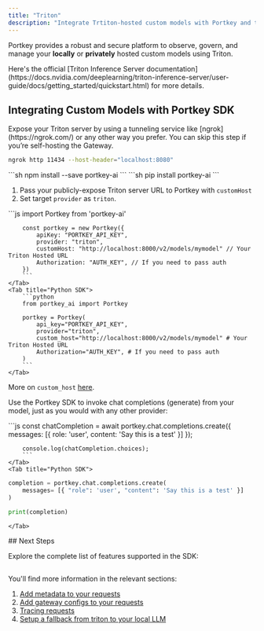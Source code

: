 ```yaml
---
title: "Triton"
description: "Integrate Trtiton-hosted custom models with Portkey and take them to production"
---
```


Portkey provides a robust and secure platform to observe, govern, and manage your **locally** or **privately** hosted custom models using Triton.

<Info>
Here's the official [Triton Inference Server documentation](https://docs.nvidia.com/deeplearning/triton-inference-server/user-guide/docs/getting_started/quickstart.html) for more details.
</Info>

## Integrating Custom Models with Portkey SDK
<Steps>
<Step title="Expose your Triton Server">
Expose your Triton server by using a tunneling service like [ngrok](https://ngrok.com/) or any other way you prefer. You can skip this step if you’re self-hosting the Gateway.

```sh
ngrok http 11434 --host-header="localhost:8080"
```
</Step>

<Step title="Install the Portkey SDK">

<Tabs>
    <Tab title="NodeJS">
        ```sh
        npm install --save portkey-ai
        ```
    </Tab>
    <Tab title="Python">
        ```sh
        pip install portkey-ai
        ```
    </Tab>
</Tabs>

</Step>
<Step title="Initialize Portkey with Triton custom URL">

1. Pass your publicly-expose Triton server URL to Portkey with `customHost`
2. Set target `provider` as `triton`.

<Tabs>
    <Tab title="NodeJS SDK">
        ```js
        import Portkey from 'portkey-ai'

        const portkey = new Portkey({
            apiKey: "PORTKEY_API_KEY",
            provider: "triton",
            customHost: "http://localhost:8000/v2/models/mymodel" // Your Triton Hosted URL
            Authorization: "AUTH_KEY", // If you need to pass auth
        })
        ```
    </Tab>
    <Tab title="Python SDK">
        ```python
        from portkey_ai import Portkey

        portkey = Portkey(
            api_key="PORTKEY_API_KEY",
            provider="triton",
            custom_host="http://localhost:8000/v2/models/mymodel" # Your Triton Hosted URL
            Authorization="AUTH_KEY", # If you need to pass auth
        )
        ```
    </Tab>

  </Tabs>

More on `custom_host` [here](/product/ai-gateway/universal-api#integrating-local-or-private-models).
</Step>
<Step title="Invoke Chat Completions">

Use the Portkey SDK to invoke chat completions (generate) from your model, just as you would with any other provider:

<Tabs>
    <Tab title="NodeJS SDK">
        ```js
        const chatCompletion = await portkey.chat.completions.create({
            messages: [{ role: 'user', content: 'Say this is a test' }]
        });

        console.log(chatCompletion.choices);
        ```
    </Tab>
    <Tab title="Python SDK">
```python
completion = portkey.chat.completions.create(
    messages= [{ "role": 'user', "content": 'Say this is a test' }]
)

print(completion)
```
    </Tab>
  </Tabs>
</Step>
</Steps>
## Next Steps

Explore the complete list of features supported in the SDK:

<Card title="SDK" href="/api-reference/portkey-sdk-client"></Card>
---

You'll find more information in the relevant sections:

1. [Add metadata to your requests](/product/observability/metadata)
2. [Add gateway configs to your requests](/product/ai-gateway/universal-api#ollama-in-configs)
3. [Tracing requests](/product/observability/traces)
4. [Setup a fallback from triton to your local LLM](/product/ai-gateway/fallbacks)
